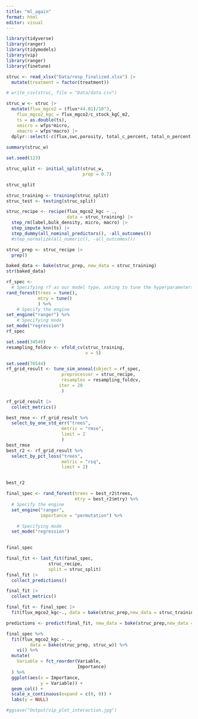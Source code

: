 ```yaml
---
title: "ml_again"
format: html
editor: visual
---
```


```r
library(tidyverse)
library(ranger)
library(tidymodels)
library(vip)
library(ranger)
library(finetune)
```

```r
struc <- read_xlsx("Data/resp_finalized.xlsx") |> 
  mutate(treatment = factor(treatment))

# write_csv(struc, file = "Data/data.csv")

struc_w <- struc |> 
  mutate(flux_mgco2 = (flux*44.01)/10^3,
    flux_mgco2_kgc = flux_mgco2/c_stock_kgC_m2,
    ts = as.double(ts),
    xmicro = wfps*micro,
    xmacro = wfps*macro) |> 
  dplyr::select(-c(flux,swc,porosity, total_c_percent, total_n_percent,c_stock_kgC_m2,flux_mgco2,date_time,year,yday,time,ftime ))
  
summary(struc_w)
```

```r
set.seed(123)

struc_split <- initial_split(struc_w,
                             prop = 0.7)

struc_split
```

```r
struc_training <- training(struc_split)
struc_test <- testing(struc_split)
```

```r
struc_recipe <- recipe(flux_mgco2_kgc ~ .,
                       data = struc_training) |> 
  step_rm(label,bulk_density, micro, macro) |> 
  step_impute_knn(ts) |> 
  step_dummy(all_nominal_predictors(), -all_outcomes())
  #step_normalize(all_numeric(), -all_outcomes())

struc_prep <- struc_recipe |> 
  prep()

baked_data <- bake(struc_prep, new_data = struc_training)
str(baked_data)
```

```r
rf_spec <- 
  # Specifying rf as our model type, asking to tune the hyperparameters
rand_forest(trees = tune(),
            mtry = tune()
            ) %>% 
    # Specify the engine
set_engine("ranger") %>% 
    # Specifying mode  
set_mode("regression")
rf_spec
```

```r
set.seed(34549)
resampling_foldcv <- vfold_cv(struc_training, 
                              v = 5)

```

```r
set.seed(76544)
rf_grid_result <- tune_sim_anneal(object = rf_spec,
                     preprocessor = struc_recipe,
                     resamples = resampling_foldcv,
                    iter = 20
                     )


```

```r
rf_grid_result |> 
  collect_metrics()

best_rmse <- rf_grid_result %>% 
  select_by_one_std_err("trees",
                     metric = "rmse",
                     limit = 2
                     )
best_rmse
best_r2 <- rf_grid_result %>% 
  select_by_pct_loss("trees",
                     metric = "rsq",
                     limit = 2)


best_r2
```

```r
final_spec <- rand_forest(trees = best_r2$trees,
                          mtry = best_r2$mtry) %>%
  # Specify the engine
  set_engine("ranger",
             importance = "permutation") %>% 

    # Specifying mode  
  set_mode("regression")
  

final_spec
```

```r
final_fit <- last_fit(final_spec,
                struc_recipe,
                split = struc_split)
final_fit |> 
  collect_predictions()

final_fit |> 
  collect_metrics()

final_fit <- final_spec |> 
  fit(flux_mgco2_kgc~., data = bake(struc_prep,new_data = struc_training))

predictions <- predict(final_fit, new_data = bake(struc_prep,new_data = struc_training))
```
```r
final_spec %>%
  fit(flux_mgco2_kgc ~ .,
         data = bake(struc_prep, struc_w)) %>%
    vi() %>%
  mutate(
    Variable = fct_reorder(Variable, 
                           Importance)
  ) %>%
  ggplot(aes(x = Importance, 
             y = Variable)) +
  geom_col() +
  scale_x_continuous(expand = c(0, 0)) +
  labs(y = NULL)

#ggsave("Output/vip_plot_interaction.jpg")
```

